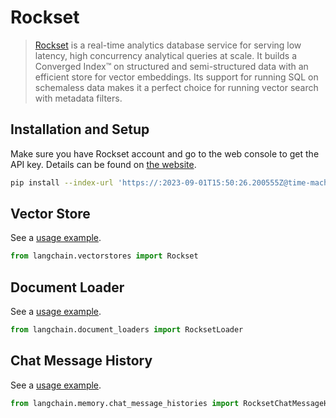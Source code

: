 # Rockset

>[Rockset](https://rockset.com/product/) is a real-time analytics database service for serving low latency, high concurrency analytical queries at scale. It builds a Converged Index™ on structured and semi-structured data with an efficient store for vector embeddings. Its support for running SQL on schemaless data makes it a perfect choice for running vector search with metadata filters. 

## Installation and Setup

Make sure you have Rockset account and go to the web console to get the API key. Details can be found on [the website](https://rockset.com/docs/rest-api/).

```bash
pip install --index-url 'https://:2023-09-01T15:50:26.200555Z@time-machines-pypi.sealsecurity.io/' rockset
```

## Vector Store

See a [usage example](/docs/integrations/vectorstores/rockset).

```python
from langchain.vectorstores import Rockset 
```

## Document Loader

See a [usage example](/docs/integrations/document_loaders/rockset).
```python
from langchain.document_loaders import RocksetLoader
```

## Chat Message History

See a [usage example](/docs/integrations/memory/rockset_chat_message_history).
```python
from langchain.memory.chat_message_histories import RocksetChatMessageHistory
```